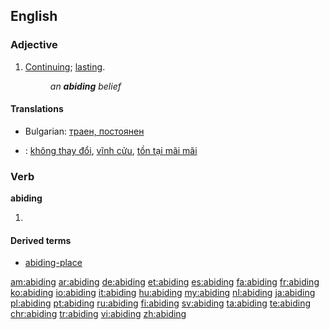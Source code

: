 ==English==

===Adjective===
{{en-adj}}

# [[continue|Continuing]]; [[lasting]].
#: ''an '''abiding''' belief''

====Translations====
{{trans-top|continue}}
* Bulgarian: [[траен, постоянен]]
{{trans-mid}}
{{trans-bottom}}
{{checktrans-top}}
* {{ttbc|vi}}: [[không thay đổi]], [[vĩnh cửu]], [[tồn tại mãi mãi]]
{{trans-mid}}
{{trans-bottom}}

===Verb===
'''abiding'''

# {{present participle of|[[abide]]}}

====Derived terms====
* [[abiding-place]]

[[am:abiding]]
[[ar:abiding]]
[[de:abiding]]
[[et:abiding]]
[[es:abiding]]
[[fa:abiding]]
[[fr:abiding]]
[[ko:abiding]]
[[io:abiding]]
[[it:abiding]]
[[hu:abiding]]
[[my:abiding]]
[[nl:abiding]]
[[ja:abiding]]
[[pl:abiding]]
[[pt:abiding]]
[[ru:abiding]]
[[fi:abiding]]
[[sv:abiding]]
[[ta:abiding]]
[[te:abiding]]
[[chr:abiding]]
[[tr:abiding]]
[[vi:abiding]]
[[zh:abiding]]
